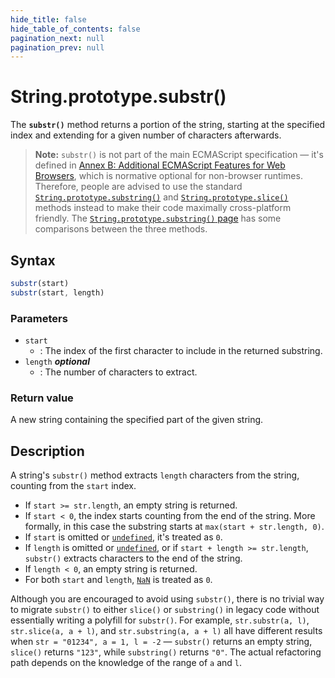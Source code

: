 ```yaml
---
hide_title: false
hide_table_of_contents: false
pagination_next: null
pagination_prev: null
---
```

# String.prototype.substr()

The **`substr()`** method returns a portion of the string, starting at the specified index and extending for a given number of characters afterwards.

> **Note:** `substr()` is not part of the main ECMAScript specification — it's defined in [Annex B: Additional ECMAScript Features for Web Browsers](https://tc39.es/ecma262/#sec-additional-ecmascript-features-for-web-browsers), which is normative optional for non-browser runtimes. Therefore, people are advised to use the standard [`String.prototype.substring()`](https://developer.mozilla.org/docs/Web/JavaScript/Reference/Global_Objects/String/substring) and [`String.prototype.slice()`](https://developer.mozilla.org/docs/Web/JavaScript/Reference/Global_Objects/String/slice) methods instead to make their code maximally cross-platform friendly. The [`String.prototype.substring()` page](https://developer.mozilla.org/docs/Web/JavaScript/Reference/Global_Objects/String/substring#the_difference_between_substring_and_substr) has some comparisons between the three methods.



## Syntax

```js
substr(start)
substr(start, length)
```

### Parameters

- `start`
  - : The index of the first character to include in the returned substring.
- `length` _**optional**_
  - : The number of characters to extract.

### Return value

A new string containing the specified part of the given string.

## Description

A string's `substr()` method extracts `length` characters from the string, counting from the `start` index.

- If `start >= str.length`, an empty string is returned.
- If `start < 0`, the index starts counting from the end of the string. More formally, in this case the substring starts at `max(start + str.length, 0)`.
- If `start` is omitted or [`undefined`](../../../globals/undefined.mdx), it's treated as `0`.
- If `length` is omitted or [`undefined`](../../../globals/undefined.mdx), or if `start + length >= str.length`, `substr()` extracts characters to the end of the string.
- If `length < 0`, an empty string is returned.
- For both `start` and `length`, [`NaN`](../../../globals/NaN.mdx) is treated as `0`.

Although you are encouraged to avoid using `substr()`, there is no trivial way to migrate `substr()` to either `slice()` or `substring()` in legacy code without essentially writing a polyfill for `substr()`. For example, `str.substr(a, l)`, `str.slice(a, a + l)`, and `str.substring(a, a + l)` all have different results when `str = "01234", a = 1, l = -2` — `substr()` returns an empty string, `slice()` returns `"123"`, while `substring()` returns `"0"`. The actual refactoring path depends on the knowledge of the range of `a` and `l`.
